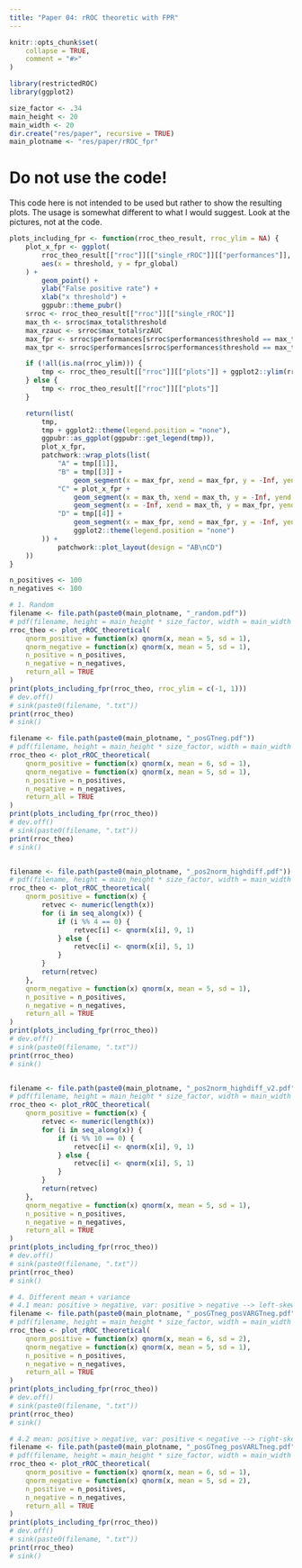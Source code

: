 ```yaml
---
title: "Paper 04: rROC theoretic with FPR"
---
```


```r
knitr::opts_chunk$set(
    collapse = TRUE,
    comment = "#>"
)
```

```r
library(restrictedROC)
library(ggplot2)

size_factor <- .34
main_height <- 20
main_width <- 20
dir.create("res/paper", recursive = TRUE)
main_plotname <- "res/paper/rROC_fpr"
```
# Do not use the code!
This code here is not intended to be used but rather to show the resulting plots. The usage is 
somewhat different to what I would suggest. Look at the pictures, not at the code. 
```r
plots_including_fpr <- function(rroc_theo_result, rroc_ylim = NA) {
    plot_x_fpr <- ggplot(
        rroc_theo_result[["rroc"]][["single_rROC"]][["performances"]],
        aes(x = threshold, y = fpr_global)
    ) +
        geom_point() +
        ylab("False positive rate") +
        xlab("x threshold") +
        ggpubr::theme_pubr()
    srroc <- rroc_theo_result[["rroc"]][["single_rROC"]]
    max_th <- srroc$max_total$threshold
    max_rzauc <- srroc$max_total$rzAUC
    max_fpr <- srroc$performances[srroc$performances$threshold == max_th, ][["fpr_global"]]
    max_tpr <- srroc$performances[srroc$performances$threshold == max_th, ][["tpr_global"]]

    if (!all(is.na(rroc_ylim))) {
        tmp <- rroc_theo_result[["rroc"]][["plots"]] + ggplot2::ylim(rroc_ylim)
    } else {
        tmp <- rroc_theo_result[["rroc"]][["plots"]]
    }

    return(list(
        tmp,
        tmp + ggplot2::theme(legend.position = "none"),
        ggpubr::as_ggplot(ggpubr::get_legend(tmp)),
        plot_x_fpr,
        patchwork::wrap_plots(list(
            "A" = tmp[[1]],
            "B" = tmp[[3]] +
                geom_segment(x = max_fpr, xend = max_fpr, y = -Inf, yend = max_tpr, col = "red"),
            "C" = plot_x_fpr +
                geom_segment(x = max_th, xend = max_th, y = -Inf, yend = max_fpr, col = "red") +
                geom_segment(x = -Inf, xend = max_th, y = max_fpr, yend = max_fpr, col = "red"),
            "D" = tmp[[4]] +
                geom_segment(x = max_fpr, xend = max_fpr, y = -Inf, yend = max_rzauc, col = "red") +
                ggplot2::theme(legend.position = "none")
        )) +
            patchwork::plot_layout(design = "AB\nCD")
    ))
}

n_positives <- 100
n_negatives <- 100

# 1. Random
filename <- file.path(paste0(main_plotname, "_random.pdf"))
# pdf(filename, height = main_height * size_factor, width = main_width * size_factor)
rroc_theo <- plot_rROC_theoretical(
    qnorm_positive = function(x) qnorm(x, mean = 5, sd = 1),
    qnorm_negative = function(x) qnorm(x, mean = 5, sd = 1),
    n_positive = n_positives,
    n_negative = n_negatives,
    return_all = TRUE
)
print(plots_including_fpr(rroc_theo, rroc_ylim = c(-1, 1)))
# dev.off()
# sink(paste0(filename, ".txt"))
print(rroc_theo)
# sink()

filename <- file.path(paste0(main_plotname, "_posGTneg.pdf"))
# pdf(filename, height = main_height * size_factor, width = main_width * size_factor)
rroc_theo <- plot_rROC_theoretical(
    qnorm_positive = function(x) qnorm(x, mean = 6, sd = 1),
    qnorm_negative = function(x) qnorm(x, mean = 5, sd = 1),
    n_positive = n_positives,
    n_negative = n_negatives,
    return_all = TRUE
)
print(plots_including_fpr(rroc_theo))
# dev.off()
# sink(paste0(filename, ".txt"))
print(rroc_theo)
# sink()


filename <- file.path(paste0(main_plotname, "_pos2norm_highdiff.pdf"))
# pdf(filename, height = main_height * size_factor, width = main_width * size_factor)
rroc_theo <- plot_rROC_theoretical(
    qnorm_positive = function(x) {
        retvec <- numeric(length(x))
        for (i in seq_along(x)) {
            if (i %% 4 == 0) {
                retvec[i] <- qnorm(x[i], 9, 1)
            } else {
                retvec[i] <- qnorm(x[i], 5, 1)
            }
        }
        return(retvec)
    },
    qnorm_negative = function(x) qnorm(x, mean = 5, sd = 1),
    n_positive = n_positives,
    n_negative = n_negatives,
    return_all = TRUE
)
print(plots_including_fpr(rroc_theo))
# dev.off()
# sink(paste0(filename, ".txt"))
print(rroc_theo)
# sink()


filename <- file.path(paste0(main_plotname, "_pos2norm_highdiff_v2.pdf"))
# pdf(filename, height = main_height * size_factor, width = main_width * size_factor)
rroc_theo <- plot_rROC_theoretical(
    qnorm_positive = function(x) {
        retvec <- numeric(length(x))
        for (i in seq_along(x)) {
            if (i %% 10 == 0) {
                retvec[i] <- qnorm(x[i], 9, 1)
            } else {
                retvec[i] <- qnorm(x[i], 5, 1)
            }
        }
        return(retvec)
    },
    qnorm_negative = function(x) qnorm(x, mean = 5, sd = 1),
    n_positive = n_positives,
    n_negative = n_negatives,
    return_all = TRUE
)
print(plots_including_fpr(rroc_theo))
# dev.off()
# sink(paste0(filename, ".txt"))
print(rroc_theo)
# sink()

# 4. Different mean + variance
# 4.1 mean: positive > negative, var: positive > negative --> left-skewed
filename <- file.path(paste0(main_plotname, "_posGTneg_posVARGTneg.pdf"))
# pdf(filename, height = main_height * size_factor, width = main_width * size_factor)
rroc_theo <- plot_rROC_theoretical(
    qnorm_positive = function(x) qnorm(x, mean = 6, sd = 2),
    qnorm_negative = function(x) qnorm(x, mean = 5, sd = 1),
    n_positive = n_positives,
    n_negative = n_negatives,
    return_all = TRUE
)
print(plots_including_fpr(rroc_theo))
# dev.off()
# sink(paste0(filename, ".txt"))
print(rroc_theo)
# sink()

# 4.2 mean: positive > negative, var: positive < negative --> right-skewed
filename <- file.path(paste0(main_plotname, "_posGTneg_posVARLTneg.pdf"))
# pdf(filename, height = main_height * size_factor, width = main_width * size_factor)
rroc_theo <- plot_rROC_theoretical(
    qnorm_positive = function(x) qnorm(x, mean = 6, sd = 1),
    qnorm_negative = function(x) qnorm(x, mean = 5, sd = 2),
    n_positive = n_positives,
    n_negative = n_negatives,
    return_all = TRUE
)
print(plots_including_fpr(rroc_theo))
# dev.off()
# sink(paste0(filename, ".txt"))
print(rroc_theo)
# sink()
```
